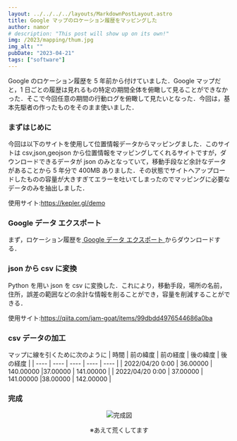 ```yaml
---
layout: ../../../../layouts/MarkdownPostLayout.astro
title: Google マップのロケーション履歴をマッピングした
author: namor
# description: "This post will show up on its own!"
img: /2023/mapping/thum.jpg
img_alt: ""
pubDate: "2023-04-21"
tags: ["software"]
---
```


Google のロケーション履歴を 5 年前から付けていました．Google マップだと，1 日ごとの履歴は見れるもの特定の期間全体を俯瞰して見ることができなかった．そこで今回任意の期間の行動ログを俯瞰して見たいとなった．今回は，基本先駆者の作ったものをそのまま使いました．

### まずはじめに

今回は以下のサイトを使用して位置情報データからマッピングました．このサイトは csv,json,geojson から位置情報をマッピングしてくれるサイトですが，ダウンロードできるデータが json のみとなっていて，移動手段など余計なデータがあることから 5 年分で 400MB ありました．その状態でサイトへアップロードしたものの容量が大きすぎてエラーを吐いてしまったのでマッピングに必要なデータのみを抽出しました．

使用サイト:https://kepler.gl/demo

### Google データ エクスポート

まず，ロケーション履歴を<a href="https://takeout.google.com/" > Google データ エクスポート </a>からダウンロードする．

### json から csv に変換

Python を用い json を csv に変換した．これにより，移動手段，場所の名前，住所，誤差の範囲などの余計な情報を削ることができ，容量を削減することができる．

使用サイト:https://qiita.com/jam-goat/items/99dbdd4976544686a0ba

### csv データの加工

マップに線を引くために次のように
| 時間 | 前の緯度 | 前の経度 | 後の緯度 | 後の経度 |
| ---- | ---- | ---- | ---- | ---- |
| 2022/04/20 0:00 | 36.00000 | 140.00000 |37.00000 | 141.00000 |
| 2022/04/20 0:00 | 37.00000 | 141.00000 |38.00000 | 142.00000 |

### 完成

<div align="center">
  <img src="/2023/mapping/kansei.png" alt="完成図" />
  <p>※あえて荒くしてます</p>
</div>
